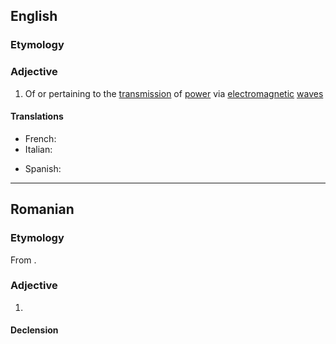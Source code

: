 ==English==

===Etymology===
{{prefix|en|radio|electric}}

===Adjective===
{{en-adj|-}}

# Of or pertaining to the [[transmission]] of [[power]] via [[electromagnetic]] [[wave]]s

====Translations====
{{trans-top|of or pertaining to the transmission of power via electromagnetic waves}}
* French: {{t+|fr|radioélectrique|m|f}}
* Italian: {{t+|it|radioelettrico}}
{{trans-mid}}
* Spanish: {{t|es|radioeléctrico}}
{{trans-bottom}}

----

==Romanian==

===Etymology===
From {{bor|ro|fr|radioélectrique}}.

===Adjective===
{{ro-adj}}

# {{l|en|radioelectric}}

====Declension====
{{ro-decl-adj}}